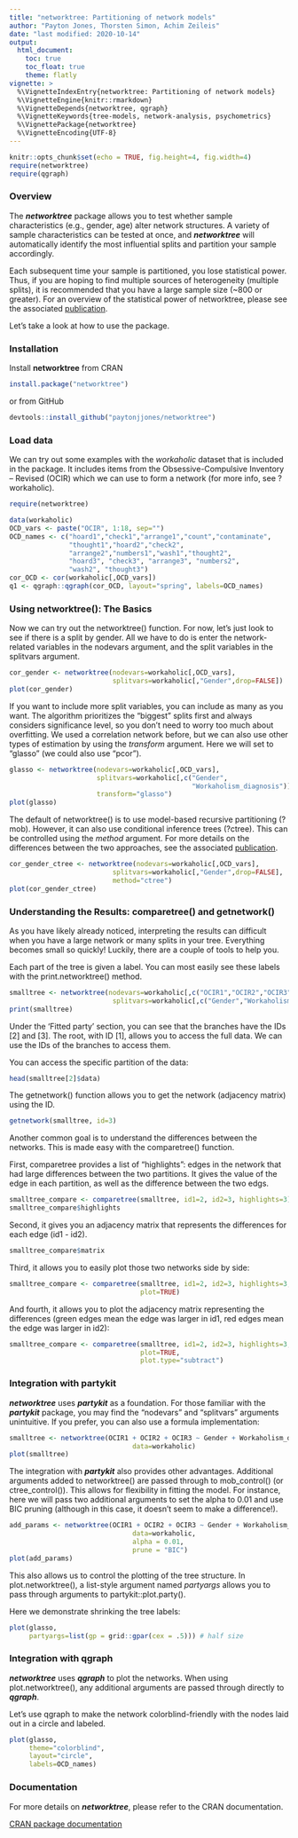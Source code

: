 ```yaml
---
title: "networktree: Partitioning of network models"
author: "Payton Jones, Thorsten Simon, Achim Zeileis"
date: "last modified: 2020-10-14"
output:
  html_document:
    toc: true
    toc_float: true
    theme: flatly
vignette: >
  %\VignetteIndexEntry{networktree: Partitioning of network models}
  %\VignetteEngine{knitr::rmarkdown}
  %\VignetteDepends{networktree, qgraph}
  %\VignetteKeywords{tree-models, network-analysis, psychometrics}
  %\VignettePackage{networktree}
  %\VignetteEncoding{UTF-8}
---
```


```r
knitr::opts_chunk$set(echo = TRUE, fig.height=4, fig.width=4)
require(networktree)
require(qgraph)
```

### Overview

The ***networktree*** package allows you to test whether sample characteristics (e.g., gender, age) alter network structures. A variety of sample characteristics can be tested at once, and ***networktree*** will automatically identify the most influential splits and partition your sample accordingly.  

Each subsequent time your sample is partitioned, you lose statistical power. Thus, if you are hoping to find multiple sources of heterogeneity (multiple splits), it is recommended that you have a large sample size (~800 or greater). For an overview of the statistical power of networktree, please see the associated [publication](https://osf.io/ha4cw).

Let's take a look at how to use the package. 

### Installation

Install **networktree** from CRAN

```r
install.package("networktree")
```

or from GitHub

```r
devtools::install_github("paytonjjones/networktree")
```

### Load data

We can try out some examples with the *workaholic* dataset that is included in the package. It includes items from the Obsessive-Compulsive Inventory – Revised (OCIR) which we can use to form a network (for more info, see ?workaholic).

```r
require(networktree)

data(workaholic)
OCD_vars <- paste("OCIR", 1:18, sep="")
OCD_names <- c("hoard1","check1","arrange1","count","contaminate",
               "thought1","hoard2","check2",
               "arrange2","numbers1","wash1","thought2",
               "hoard3", "check3", "arrange3", "numbers2",
               "wash2", "thought3")
cor_OCD <- cor(workaholic[,OCD_vars])
q1 <- qgraph::qgraph(cor_OCD, layout="spring", labels=OCD_names)
```

### Using networktree(): The Basics

Now we can try out the networktree() function. For now, let’s just look to see if there is a split by gender. All we have to do is enter the network-related variables in the nodevars argument, and the split variables in the splitvars argument.

```r
cor_gender <- networktree(nodevars=workaholic[,OCD_vars],
                          splitvars=workaholic[,"Gender",drop=FALSE])
plot(cor_gender)
```

If you want to include more split variables, you can include as many as you want. The algorithm prioritizes the “biggest” splits first and always considers significance level, so you don’t need to worry too much about overfitting. We used a correlation network before, but we can also use other types of estimation by using the *transform* argument. Here we will set to "glasso" (we could also use "pcor").

```r
glasso <- networktree(nodevars=workaholic[,OCD_vars],
                      splitvars=workaholic[,c("Gender",
                                              "Workaholism_diagnosis")],
                      transform="glasso")
plot(glasso)
```

The default of networktree() is to use model-based recursive partitioning (?mob). However, it can also use conditional inference trees (?ctree). This can be controlled using the *method* argument. For more details on the differences between the two approaches, see the associated [publication](https://osf.io/ha4cw). 

```r
cor_gender_ctree <- networktree(nodevars=workaholic[,OCD_vars],
                          splitvars=workaholic[,"Gender",drop=FALSE],
                          method="ctree")
plot(cor_gender_ctree)
```

### Understanding the Results: comparetree() and getnetwork()

As you have likely already noticed, interpreting the results can difficult when you have a large network or many splits in your tree. Everything becomes small so quickly! Luckily, there are a couple of tools to help you.

Each part of the tree is given a label. You can most easily see these labels with the print.networktree() method.

```r
smalltree <- networktree(nodevars=workaholic[,c("OCIR1","OCIR2","OCIR3")],
                          splitvars=workaholic[,c("Gender","Workaholism_diagnosis")])
print(smalltree)
```

Under the 'Fitted party' section, you can see that the branches have the IDs [2] and [3]. The root, with ID [1], allows you to access the full data. We can use the IDs of the branches to access them.

You can access the specific partition of the data:

```r
head(smalltree[2]$data)
```

The getnetwork() function allows you to get the network (adjacency matrix) using the ID.

```r
getnetwork(smalltree, id=3)
```

Another common goal is to understand the differences between the networks. This is made easy with the comparetree() function. 

First, comparetree provides a list of "highlights": edges in the network that had large differences between the two partitions. It gives the value of the edge in each partition, as well as the difference between the two edgs.

```r
smalltree_compare <- comparetree(smalltree, id1=2, id2=3, highlights=3)
smalltree_compare$highlights
```

Second, it gives you an adjacency matrix that represents the differences for each edge (id1 - id2).

```r
smalltree_compare$matrix
```

Third, it allows you to easily plot those two networks side by side:

```r
smalltree_compare <- comparetree(smalltree, id1=2, id2=3, highlights=3,
                                 plot=TRUE)
```

And fourth, it allows you to plot the adjacency matrix representing the differences (green edges mean the edge was larger in id1, red edges mean the edge was larger in id2):

```r
smalltree_compare <- comparetree(smalltree, id1=2, id2=3, highlights=3,
                                 plot=TRUE,
                                 plot.type="subtract")
```

### Integration with partykit

***networktree*** uses ***partykit*** as a foundation. For those familiar with the ***partykit*** package, you may find the "nodevars" and "splitvars" arguments unintuitive. If you prefer, you can also use a formula implementation:

```r
smalltree <- networktree(OCIR1 + OCIR2 + OCIR3 ~ Gender + Workaholism_diagnosis,
                               data=workaholic)
plot(smalltree)
```

The integration with ***partykit*** also provides other advantages. Additional arguments added to networktree() are passed through to mob_control() (or ctree_control()). This allows for flexibility in fitting the model. For instance, here we will pass two additional arguments to set the alpha to 0.01 and use BIC pruning (although in this case, it doesn't seem to make a difference!).

```r
add_params <- networktree(OCIR1 + OCIR2 + OCIR3 ~ Gender + Workaholism_diagnosis,
                               data=workaholic,
                               alpha = 0.01,
                               prune = "BIC")
plot(add_params)
```

This also allows us to control the plotting of the tree structure. In plot.networktree(), a list-style argument named *partyargs* allows you to pass through arguments to partykit::plot.party(). 

Here we demonstrate shrinking the tree labels:

```r
plot(glasso,
     partyargs=list(gp = grid::gpar(cex = .5))) # half size
```

### Integration with qgraph

***networktree*** uses ***qgraph*** to plot the networks. When using plot.networktree(), any additional arguments are passed through directly to ***qgraph***. 

Let's use qgraph to make the network colorblind-friendly with the nodes laid out in a circle and labeled.  

```r
plot(glasso,
     theme="colorblind",
     layout="circle",
     labels=OCD_names) 
```

### Documentation

For more details on ***networktree***, please refer to the CRAN documentation. 

[CRAN package documentation](https://cran.r-project.org/web/packages/networktree/index.html)
